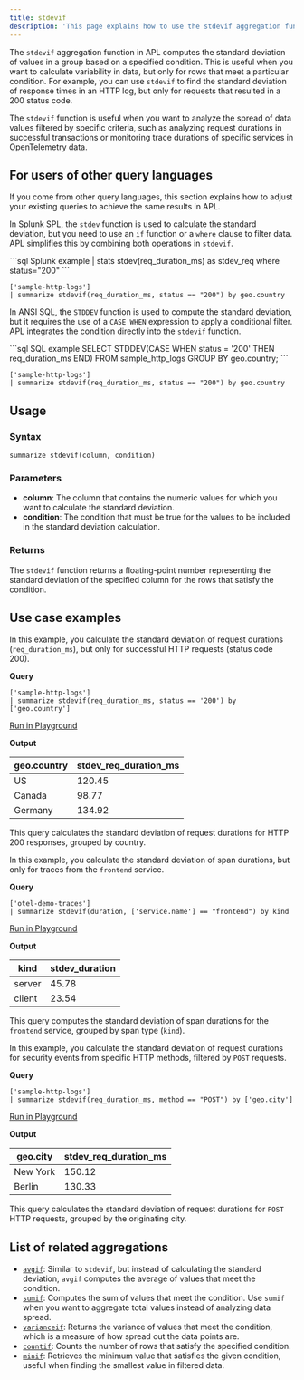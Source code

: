 ```yaml
---
title: stdevif
description: 'This page explains how to use the stdevif aggregation function in APL.'
---
```


The `stdevif` aggregation function in APL computes the standard deviation of values in a group based on a specified condition. This is useful when you want to calculate variability in data, but only for rows that meet a particular condition. For example, you can use `stdevif` to find the standard deviation of response times in an HTTP log, but only for requests that resulted in a 200 status code.

The `stdevif` function is useful when you want to analyze the spread of data values filtered by specific criteria, such as analyzing request durations in successful transactions or monitoring trace durations of specific services in OpenTelemetry data.

## For users of other query languages

If you come from other query languages, this section explains how to adjust your existing queries to achieve the same results in APL.

<AccordionGroup>
<Accordion title="Splunk SPL users">

In Splunk SPL, the `stdev` function is used to calculate the standard deviation, but you need to use an `if` function or a `where` clause to filter data. APL simplifies this by combining both operations in `stdevif`.

<CodeGroup>
```sql Splunk example
| stats stdev(req_duration_ms) as stdev_req where status="200"
```

```kusto APL equivalent
['sample-http-logs']
| summarize stdevif(req_duration_ms, status == "200") by geo.country
```
</CodeGroup>

</Accordion>
<Accordion title="ANSI SQL users">

In ANSI SQL, the `STDDEV` function is used to compute the standard deviation, but it requires the use of a `CASE WHEN` expression to apply a conditional filter. APL integrates the condition directly into the `stdevif` function.

<CodeGroup>
```sql SQL example
SELECT STDDEV(CASE WHEN status = '200' THEN req_duration_ms END)
FROM sample_http_logs
GROUP BY geo.country;
```

```kusto APL equivalent
['sample-http-logs']
| summarize stdevif(req_duration_ms, status == "200") by geo.country
```
</CodeGroup>

</Accordion>
</AccordionGroup>

## Usage

### Syntax

```kusto
summarize stdevif(column, condition)
```

### Parameters

- **column**: The column that contains the numeric values for which you want to calculate the standard deviation.
- **condition**: The condition that must be true for the values to be included in the standard deviation calculation.

### Returns

The `stdevif` function returns a floating-point number representing the standard deviation of the specified column for the rows that satisfy the condition.

## Use case examples

<Tabs>
<Tab title="Log analysis">

In this example, you calculate the standard deviation of request durations (`req_duration_ms`), but only for successful HTTP requests (status code 200).

**Query**

```kusto
['sample-http-logs']
| summarize stdevif(req_duration_ms, status == '200') by ['geo.country']
```

[Run in Playground](https://play.axiom.co/axiom-play-qf1k/explorer?initForm=%7B%22apl%22%3A%22%5B%27sample-http-logs%27%5D%20%7C%20summarize%20stdevif%28req_duration_ms%2C%20status%20%3D%3D%20%27200%27%29%20by%20%5B%27geo.country%27%5D%22%7D)

**Output**

| geo.country | stdev_req_duration_ms |
|-------------|-----------------------|
| US          | 120.45                |
| Canada      | 98.77                 |
| Germany     | 134.92                |

This query calculates the standard deviation of request durations for HTTP 200 responses, grouped by country.

</Tab>
<Tab title="OpenTelemetry traces">

In this example, you calculate the standard deviation of span durations, but only for traces from the `frontend` service.

**Query**

```kusto
['otel-demo-traces']
| summarize stdevif(duration, ['service.name'] == "frontend") by kind
```

[Run in Playground](https://play.axiom.co/axiom-play-qf1k/explorer?initForm=%7B%22apl%22%3A%22%5B%27otel-demo-traces%27%5D%20%7C%20summarize%20stdevif%28duration%2C%20%5B%27service.name%27%5D%20%3D%3D%20%27frontend%27%29%20by%20kind%22%7D)

**Output**

| kind     | stdev_duration |
|----------|----------------|
| server   | 45.78          |
| client   | 23.54          |

This query computes the standard deviation of span durations for the `frontend` service, grouped by span type (`kind`).

</Tab>
<Tab title="Security logs">

In this example, you calculate the standard deviation of request durations for security events from specific HTTP methods, filtered by `POST` requests.

**Query**

```kusto
['sample-http-logs']
| summarize stdevif(req_duration_ms, method == "POST") by ['geo.city']
```

[Run in Playground](https://play.axiom.co/axiom-play-qf1k/explorer?initForm=%7B%22apl%22%3A%22%5B%27sample-http-logs%27%5D%20%7C%20summarize%20stdevif%28req_duration_ms%2C%20method%20%3D%3D%20%27POST%27%29%20by%20%5B%27geo.city%27%5D%22%7D)

**Output**

| geo.city | stdev_req_duration_ms |
|----------|-----------------------|
| New York | 150.12                |
| Berlin   | 130.33                |

This query calculates the standard deviation of request durations for `POST` HTTP requests, grouped by the originating city.

</Tab>
</Tabs>

## List of related aggregations

- [`avgif`](/apl/aggregation-function/avgif): Similar to `stdevif`, but instead of calculating the standard deviation, `avgif` computes the average of values that meet the condition.
- [`sumif`](/apl/aggregation-function/sumif): Computes the sum of values that meet the condition. Use `sumif` when you want to aggregate total values instead of analyzing data spread.
- [`varianceif`](/apl/aggregation-function/varianceif): Returns the variance of values that meet the condition, which is a measure of how spread out the data points are.
- [`countif`](/apl/aggregation-function/countif): Counts the number of rows that satisfy the specified condition.
- [`minif`](/apl/aggregation-function/minif): Retrieves the minimum value that satisfies the given condition, useful when finding the smallest value in filtered data.